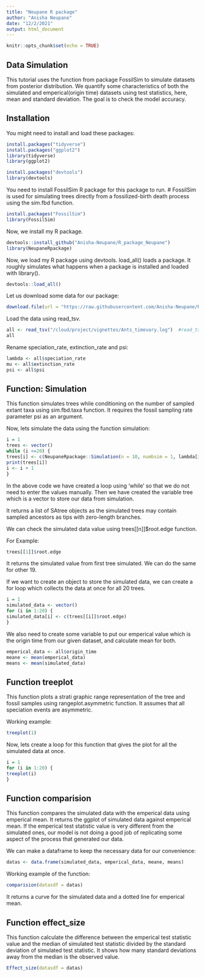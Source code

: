 ```yaml
---
title: "Neupane R package"
author: "Anisha Neupane"
date: "12/2/2021"
output: html_document
---
```


```r
knitr::opts_chunk$set(echo = TRUE)
```

## Data Simulation
This tutorial uses the function from package FossilSim to simulate datasets from posterior distribution. We quantify some characteristics of both the simulated and emperical(origin time) datasets using test statistics, here, mean and standard deviation. The goal is to check the model accuracy. 


## Installation

You might need to install and load these packages:
```r
install.packages("tidyverse")
install.packages("ggplot2")
library(tidyverse)
library(ggplot2)
```
```r
install.packages("devtools")
library(devtools)
```

You need to install FossilSim R package for this package to run.
# FossilSim is used for simulating trees directly from a fossilized-birth death process using the sim.fbd function. 

```r
install.packages("FossilSim")
library(FossilSim)
```

Now, we install my R package.

```r
devtools::install_github("Anisha-Neupane/R_package_Neupane")
library(NeupaneRpackage)

```

Now, we load my R package using devtools. load_all() loads a package. It roughly simulates what happens when a package is installed and loaded with library().

```r
devtools::load_all()
```

Let us download some data for our package:
```r

download.file(url = "https://raw.githubusercontent.com/Anisha-Neupane/R_package_Neupane/master/Data/ants_timevary.log", destfile = "/cloud/project/vignettes/Ants_timevary.log")

```

Load the data using read_tsv. 
```r
all <- read_tsv("/cloud/project/vignettes/Ants_timevary.log")  #read_tsv is used for tab separated ("\") values.
all
```

Rename speciation_rate, extinction_rate and psi:
```r
lambda <- all$speciation_rate
mu <- all$extinction_rate
psi <- all$psi

```



## Function: Simulation
This function simulates trees while conditioning on the number of sampled extant taxa using sim.fbd.taxa function. It requires the fossil sampling rate parameter psi as an argument. 

Now, lets simulate the data using the function simulation:
```r
i = 1
trees <- vector()
while (i <=20) { 
trees[i] <- c(NeupaneRpackage::Simulation(n = 10, numbsim = 1, lambda[i], mu[i], psi[i], frac = .01))
print(trees[i])
i <- i + 1
}
```

In the above code we have created a loop using 'while' so that we do not need to enter the values manually. Then we have created the variable tree which is a vector to store our data from simulation.  

It returns a list of SAtree objects as the simulated trees may contain sampled ancestors as tips with zero-length branches.

We can check the simulated data value using trees[[n]]$root.edge function.

For Example:
```r
trees[[1]]$root.edge
```
It returns the simulated value from first tree simulated. We can do the same for other 19. 

If we want to create an object to store the simulated data, we can create a for loop which collects the data at once for all 20 trees.
```r
i = 1  
simulated_data <- vector()
for (i in 1:20) { 
simulated_data[i] <- c(trees[[i]]$root.edge)
}

```

We also need to create some variable to put our emperical value which is the origin time from our given dataset, and calculate mean for both.

```r
emperical_data <- all$origin_time
meane <- mean(emperical_data)
means <- mean(simulated_data)

```



## Function treeplot
This function plots a strati graphic range representation of the tree and fossil samples using rangeplot.asymmetric function. It assumes that all speciation events are asymmetric. 

Working example:

```r
treeplot(1)
```

Now, lets create a loop for this function that gives the plot for all the simulated data at once.

```r
i = 1
for (i in 1:20) {
treeplot(i)
} 

```



## Function comparision
This function compares the simulated data with the emperical data using emperical mean. It returns the ggplot of simulated data against emperical mean. If the emperical test statistic value is very different from the simulated ones, our model is not doing a good job of replicating some aspect of the process that generated our data. 

We can make a dataframe to keep the necessary data for our convenience:

```r
datas <- data.frame(simulated_data, emperical_data, meane, means)

```

Working example of the function:

```r
comparision(datasdf = datas)
```

It returns a curve for the simulated data and a dotted line for emperical mean. 



## Function effect_size
This function calculate the difference between the emperical test statistic value and the median of simulated test statistic divided by the standard deviation of simulated test statistic. It shows how many standard deviations away from the median is the observed value. 

```r
Effect_size(datasdf = datas)
```


